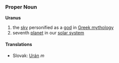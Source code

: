 === Proper Noun ===
'''Uranus'''
# the [[sky]] personified as a [[god]] in [[Greek mythology]]
# seventh [[planet]] in our [[solar system]]

==== Translations ====
*Slovak: [[Urán]] ''m''